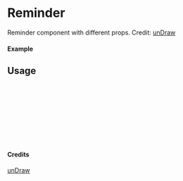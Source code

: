 
<Meta of={Reminder} title="unDraw/Reminder" />

# Reminder

Reminder component with different props.
Credit: [unDraw](https://undraw.co/illustrations)

#### Example

<Canvas of={Reminder.Primary} />

## Usage

```ts
import { Reminder } from "yadl-ui";

const Example = () => {
  return (
      <Reminder />
  );
};

export default Example;
```

#### Credits
[unDraw](https://undraw.co/illustrations)

